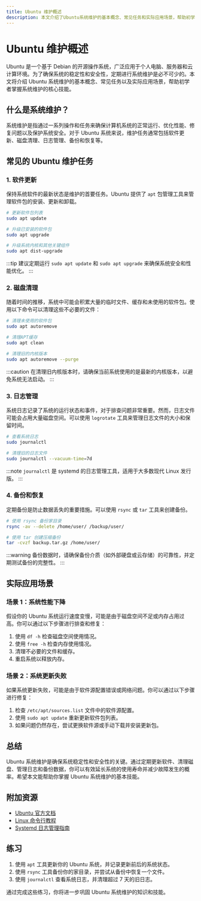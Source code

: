 ```yaml
---
title: Ubuntu 维护概述
description: 本文介绍了Ubuntu系统维护的基本概念、常见任务和实际应用场景，帮助初学者掌握系统维护的核心技能。
---
```


# Ubuntu 维护概述

Ubuntu 是一个基于 Debian 的开源操作系统，广泛应用于个人电脑、服务器和云计算环境。为了确保系统的稳定性和安全性，定期进行系统维护是必不可少的。本文将介绍 Ubuntu 系统维护的基本概念、常见任务以及实际应用场景，帮助初学者掌握系统维护的核心技能。

## 什么是系统维护？

系统维护是指通过一系列操作和任务来确保计算机系统的正常运行、优化性能、修复问题以及保护系统安全。对于 Ubuntu 系统来说，维护任务通常包括软件更新、磁盘清理、日志管理、备份和恢复等。

## 常见的 Ubuntu 维护任务

### 1. 软件更新

保持系统软件的最新状态是维护的首要任务。Ubuntu 提供了 `apt` 包管理工具来管理软件包的安装、更新和卸载。

```bash
# 更新软件包列表
sudo apt update

# 升级已安装的软件包
sudo apt upgrade

# 升级系统内核和其他关键组件
sudo apt dist-upgrade
```

:::tip
建议定期运行 `sudo apt update` 和 `sudo apt upgrade` 来确保系统安全和性能优化。
:::

### 2. 磁盘清理

随着时间的推移，系统中可能会积累大量的临时文件、缓存和未使用的软件包。使用以下命令可以清理这些不必要的文件：

```bash
# 清理未使用的软件包
sudo apt autoremove

# 清理APT缓存
sudo apt clean

# 清理旧的内核版本
sudo apt autoremove --purge
```

:::caution
在清理旧内核版本时，请确保当前系统使用的是最新的内核版本，以避免系统无法启动。
:::

### 3. 日志管理

系统日志记录了系统的运行状态和事件，对于排查问题非常重要。然而，日志文件可能会占用大量磁盘空间。可以使用 `logrotate` 工具来管理日志文件的大小和保留时间。

```bash
# 查看系统日志
sudo journalctl

# 清理旧的日志文件
sudo journalctl --vacuum-time=7d
```

:::note
`journalctl` 是 systemd 的日志管理工具，适用于大多数现代 Linux 发行版。
:::

### 4. 备份和恢复

定期备份是防止数据丢失的重要措施。可以使用 `rsync` 或 `tar` 工具来创建备份。

```bash
# 使用 rsync 备份家目录
rsync -av --delete /home/user/ /backup/user/

# 使用 tar 创建压缩备份
tar -cvzf backup.tar.gz /home/user/
```

:::warning
备份数据时，请确保备份介质（如外部硬盘或云存储）的可靠性，并定期测试备份的完整性。
:::

## 实际应用场景

### 场景 1：系统性能下降

假设你的 Ubuntu 系统运行速度变慢，可能是由于磁盘空间不足或内存占用过高。你可以通过以下步骤进行排查和修复：

1. 使用 `df -h` 检查磁盘空间使用情况。
2. 使用 `free -h` 检查内存使用情况。
3. 清理不必要的文件和缓存。
4. 重启系统以释放内存。

### 场景 2：系统更新失败

如果系统更新失败，可能是由于软件源配置错误或网络问题。你可以通过以下步骤进行修复：

1. 检查 `/etc/apt/sources.list` 文件中的软件源配置。
2. 使用 `sudo apt update` 重新更新软件包列表。
3. 如果问题仍然存在，尝试更换软件源或手动下载并安装更新包。

## 总结

Ubuntu 系统维护是确保系统稳定性和安全性的关键。通过定期更新软件、清理磁盘、管理日志和备份数据，你可以有效延长系统的使用寿命并减少故障发生的概率。希望本文能帮助你掌握 Ubuntu 系统维护的基本技能。

## 附加资源

- [Ubuntu 官方文档](https://ubuntu.com/server/docs)
- [Linux 命令行教程](https://linuxcommand.org/)
- [Systemd 日志管理指南](https://www.freedesktop.org/software/systemd/man/journalctl.html)

## 练习

1. 使用 `apt` 工具更新你的 Ubuntu 系统，并记录更新前后的系统状态。
2. 使用 `rsync` 工具备份你的家目录，并尝试从备份中恢复一个文件。
3. 使用 `journalctl` 查看系统日志，并清理超过 7 天的旧日志。

通过完成这些练习，你将进一步巩固 Ubuntu 系统维护的知识和技能。